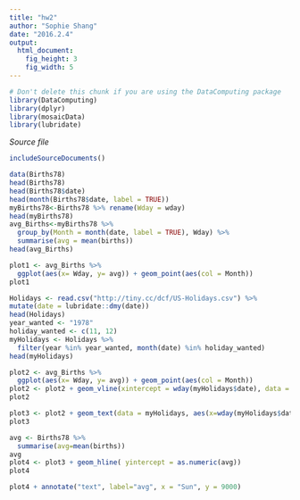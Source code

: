 ```yaml
---
title: "hw2"
author: "Sophie Shang"
date: "2016.2.4"
output: 
  html_document:
    fig_height: 3
    fig_width: 5
---
```

<!-- Don't edit in between this line and the one below -->
```r
# Don't delete this chunk if you are using the DataComputing package
library(DataComputing)
library(dplyr)
library(mosaicData)
library(lubridate)
```
*Source file* 
```r
includeSourceDocuments()
```
<!-- Don't edit the material above this line -->

```r
data(Births78)
head(Births78)
head(Births78$date)
head(month(Births78$date, label = TRUE))
myBirths78<-Births78 %>% rename(Wday = wday)
head(myBirths78)
avg_Births<-myBirths78 %>%
  group_by(Month = month(date, label = TRUE), Wday) %>%
  summarise(avg = mean(births))
head(avg_Births)
```

```r
plot1 <- avg_Births %>%
  ggplot(aes(x= Wday, y= avg)) + geom_point(aes(col = Month))
plot1
```

```r
Holidays <- read.csv("http://tiny.cc/dcf/US-Holidays.csv") %>%
mutate(date = lubridate::dmy(date))
head(Holidays)
year_wanted <- "1978"
holiday_wanted <- c(11, 12)
myHolidays <- Holidays %>%
  filter(year %in% year_wanted, month(date) %in% holiday_wanted)
head(myHolidays)
```
```r
plot2 <- avg_Births %>%
  ggplot(aes(x= Wday, y= avg)) + geom_point(aes(col = Month))
plot2 <- plot2 + geom_vline(xintercept = wday(myHolidays$date), data = myHolidays)
plot2
```                            
```r
plot3 <- plot2 + geom_text(data = myHolidays, aes(x=wday(myHolidays$date), y=8000, label = holiday), size = 3, angle=65)
plot3
```
```r
avg <- Births78 %>% 
  summarise(avg=mean(births))
avg
plot4 <- plot3 + geom_hline( yintercept = as.numeric(avg))
plot4
```
```r
plot4 + annotate("text", label="avg", x = "Sun", y = 9000)
```









